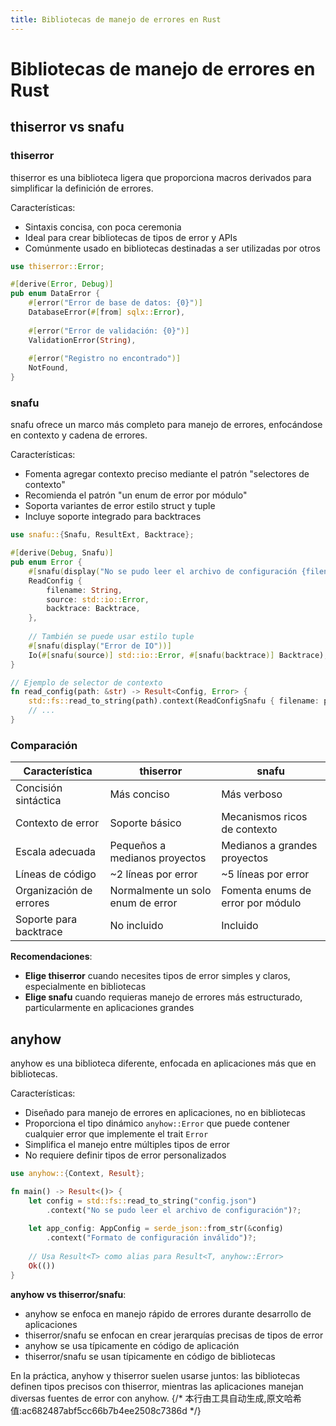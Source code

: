 ```yaml
---
title: Bibliotecas de manejo de errores en Rust
---
```


# Bibliotecas de manejo de errores en Rust


<LinkCard
  href="https://docs.rs/thiserror/latest/thiserror/"
  title="thiserror"
  description="Proporciona macros derivados convenientes para tipos de error personalizados"
/>

<LinkCard
  href="https://docs.rs/snafu/latest/snafu/"
  title="snafu"
  description="Marco para manejo y reporte de errores con contexto"
/>

<LinkCard
  href="https://docs.rs/anyhow/latest/anyhow/"
  title="anyhow"
  description="Biblioteca flexible para manejo y reporte de errores"
/>

## thiserror vs snafu

### thiserror

thiserror es una biblioteca ligera que proporciona macros derivados para simplificar la definición de errores.

Características:
- Sintaxis concisa, con poca ceremonia
- Ideal para crear bibliotecas de tipos de error y APIs
- Comúnmente usado en bibliotecas destinadas a ser utilizadas por otros

```rust
use thiserror::Error;

#[derive(Error, Debug)]
pub enum DataError {
    #[error("Error de base de datos: {0}")]
    DatabaseError(#[from] sqlx::Error),
    
    #[error("Error de validación: {0}")]
    ValidationError(String),
    
    #[error("Registro no encontrado")]
    NotFound,
}
```

### snafu

snafu ofrece un marco más completo para manejo de errores, enfocándose en contexto y cadena de errores.

Características:
- Fomenta agregar contexto preciso mediante el patrón "selectores de contexto"
- Recomienda el patrón "un enum de error por módulo"
- Soporta variantes de error estilo struct y tuple
- Incluye soporte integrado para backtraces

```rust
use snafu::{Snafu, ResultExt, Backtrace};

#[derive(Debug, Snafu)]
pub enum Error {
    #[snafu(display("No se pudo leer el archivo de configuración {filename:?}"))]
    ReadConfig {
        filename: String,
        source: std::io::Error,
        backtrace: Backtrace,
    },
    
    // También se puede usar estilo tuple
    #[snafu(display("Error de IO"))]
    Io(#[snafu(source)] std::io::Error, #[snafu(backtrace)] Backtrace),
}

// Ejemplo de selector de contexto
fn read_config(path: &str) -> Result<Config, Error> {
    std::fs::read_to_string(path).context(ReadConfigSnafu { filename: path })?;
    // ...
}
```

### Comparación

| Característica | thiserror | snafu |
|---------------|-----------|-------|
| Concisión sintáctica | Más conciso | Más verboso |
| Contexto de error | Soporte básico | Mecanismos ricos de contexto |
| Escala adecuada | Pequeños a medianos proyectos | Medianos a grandes proyectos |
| Líneas de código | ~2 líneas por error | ~5 líneas por error |
| Organización de errores | Normalmente un solo enum de error | Fomenta enums de error por módulo |
| Soporte para backtrace | No incluido | Incluido |

**Recomendaciones**:
- **Elige thiserror** cuando necesites tipos de error simples y claros, especialmente en bibliotecas
- **Elige snafu** cuando requieras manejo de errores más estructurado, particularmente en aplicaciones grandes

## anyhow

anyhow es una biblioteca diferente, enfocada en aplicaciones más que en bibliotecas.

Características:
- Diseñado para manejo de errores en aplicaciones, no en bibliotecas
- Proporciona el tipo dinámico `anyhow::Error` que puede contener cualquier error que implemente el trait `Error`
- Simplifica el manejo entre múltiples tipos de error
- No requiere definir tipos de error personalizados

```rust
use anyhow::{Context, Result};

fn main() -> Result<()> {
    let config = std::fs::read_to_string("config.json")
        .context("No se pudo leer el archivo de configuración")?;
        
    let app_config: AppConfig = serde_json::from_str(&config)
        .context("Formato de configuración inválido")?;
        
    // Usa Result<T> como alias para Result<T, anyhow::Error>
    Ok(())
}
```

**anyhow vs thiserror/snafu**:
- anyhow se enfoca en manejo rápido de errores durante desarrollo de aplicaciones
- thiserror/snafu se enfocan en crear jerarquías precisas de tipos de error
- anyhow se usa típicamente en código de aplicación
- thiserror/snafu se usan típicamente en código de bibliotecas

En la práctica, anyhow y thiserror suelen usarse juntos: las bibliotecas definen tipos precisos con thiserror, mientras las aplicaciones manejan diversas fuentes de error con anyhow.
{/* 本行由工具自动生成,原文哈希值:ac682487abf5cc66b7b4ee2508c7386d */}